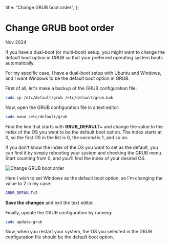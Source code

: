 

  title: "Change GRUB boot order",
};

# Change GRUB boot order

<time dateTime="2024-11">Nov 2024</time>

If you have a dual-boot (or multi-boot) setup, you might want to change the default boot option in GRUB so that your preferred operating system boots automatically.

For my specific case, I have a dual-boot setup with Ubuntu and Windows, and I want Windows to be the default boot option in GRUB.

First of all, let's make a backup of the GRUB configuration file:

```bash
sudo cp /etc/default/grub /etc/default/grub.bak
```

Now, open the GRUB configuration file in a text editor:

```bash
sudo nano /etc/default/grub
```

Find the line that starts with **GRUB_DEFAULT=** and change the value to the index of the OS you want to be the default boot option. The index starts at 0, so the first OS in the list is 0, the second is 1, and so on.

If you don't know the index of the OS you want to set as the default, you can find it by simply rebooting your system and checking the GRUB menu. Start counting from 0, and you'll find the index of your desired OS.

<Image
  src={screenshot}
  alt="Change GRUB boot order"
  placeholder="blur"
  priority
/>

Here I wish to set Windows as the default boot option, so I'm changing the value to 2 in my case:

```bash
GRUB_DEFAULT=2
```

**Save the changes** and exit the text editor.

Finally, update the GRUB configuration by running:

```bash
sudo update-grub
```

Now, when you restart your system, the OS you selected in the GRUB configuration file should be the default boot option.
